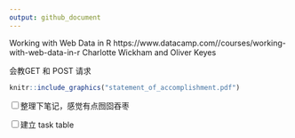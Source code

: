 ```yaml
---
output: github_document
---
```


Working with Web Data in R
https://www.datacamp.com//courses/working-with-web-data-in-r
Charlotte Wickham and Oliver Keyes

会教GET 和 POST 请求

```r
knitr::include_graphics("statement_of_accomplishment.pdf")
```

<input type="checkbox" id="checkbox1" class="styled">整理下笔记，感觉有点囫囵吞枣

<input type="checkbox" id="checkbox1" class="styled">建立 task table


